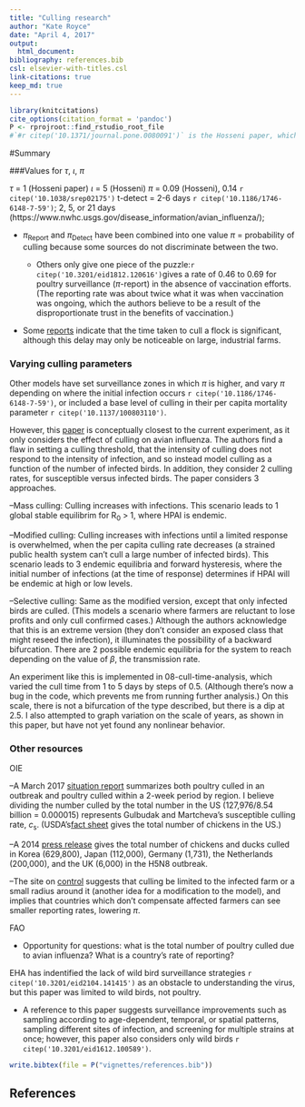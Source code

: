 ```yaml
---
title: "Culling research"
author: "Kate Royce"
date: "April 4, 2017"
output:
  html_document:
bibliography: references.bib
csl: elsevier-with-titles.csl
link-citations: true
keep_md: true
---
```


```r
library(knitcitations)
cite_options(citation_format = 'pandoc')
P <- rprojroot::find_rstudio_root_file
#`#r citep('10.1371/journal.pone.0080091')` is the Hosseni paper, which is currently giving me a server error when I try to knit it
```

#Summary

###Values for $\tau$, $\iota$, $\pi$

$\tau$ = 1 (Hosseni paper) 
$\iota$ = 5 (Hosseni)
$\pi$ = 0.09 (Hosseni), 0.14 `r citep('10.1038/srep02175')`
t-detect = 2-6 days `r citep('10.1186/1746-6148-7-59')`; 2, 5, or 21 days (https://www.nwhc.usgs.gov/disease_information/avian_influenza/);
 
- $\pi$~Report~ and $\pi$~Detect~ have been combined into one value $\pi$ = probability of culling because some sources do not discriminate between the two.

  + Others only give one piece of the puzzle:`r citep('10.3201/eid1812.120616')`gives a rate of 0.46 to 0.69 for poultry surveillance ($\pi$-report) in the absence of vaccination efforts. (The reporting rate was about twice what it was when vaccination was ongoing, which the authors believe to be a result of the disproportionate trust in the benefits of vaccination.)

- Some [reports](https://fas.org/sgp/crs/misc/R44114.pdf) indicate that the time taken to cull a flock is significant, although this delay may only be noticeable on large, industrial farms.

### Varying culling parameters

Other models have set surveillance zones in which $\pi$ is higher, and vary $\pi$ depending on where the initial infection occurs `r citep('10.1186/1746-6148-7-59')`, or included a base level of culling in their per capita mortality parameter `r citep('10.1137/100803110')`.

However, this [paper](https://arxiv.org/pdf/1309.0248.pdf) is conceptually closest to the current experiment, as it only considers the effect of culling on avian influenza. The authors find a flaw in setting a culling threshold, that the intensity of culling does not respond to the intensity of infection, and so instead model culling as a function of the number of infected birds. In addition, they consider 2 culling rates, for susceptible versus infected birds. The paper considers 3 approaches.

--Mass culling: Culling increases with infections. This scenario leads to 1 global stable equilibrim for R~0~ > 1, where HPAI is endemic.

--Modified culling: Culling increases with infections until a limited response is overwhelmed, when the per capita culling rate decreases (a strained public health system can't cull a large number of infected birds). This scenario leads to 3 endemic equilibria and forward hysteresis, where the initial number of infections (at the time of response) determines if HPAI will be endemic at high or low levels.

--Selective culling: Same as the modified version, except that only infected birds are culled. (This models a scenario where farmers are reluctant to lose profits and only cull confirmed cases.) Although the authors acknowledge that this is an extreme version (they don't consider an exposed class that might reseed the infection), it illuminates the possibility of a backward bifurcation. There are 2 possible endemic equilibria for the system to reach depending on the value of $\beta$, the transmission rate.


An experiment like this is implemented in 08-cull-time-analysis, which varied the cull time from 1 to 5 days by steps of 0.5. (Although there's now a bug in the code, which prevents me from running further analysis.) On this scale, there is not a bifurcation of the type described, but there is a dip at 2.5. I also attempted to graph variation on the scale of years, as shown in this paper, but have not yet found any nonlinear behavior.


### Other resources

OIE

--A March 2017 [situation report](http://www.oie.int/fileadmin/Home/eng/Animal_Health_in_the_World/docs/pdf/OIE_AI_situation_report/OIE_SituationReport__AI_3_28Mar2017.pdf) summarizes both poultry culled in an outbreak and poultry culled within a 2-week period by region. I believe dividing the number culled by the total number in the US (127,976/8.54 billion = 0.000015) represents Gulbudak and Martcheva's susceptible culling rate, $c$~s~. (USDA's[fact sheet](https://www.usda.gov/sites/default/files/documents/nass-poultry-stats-factsheet.pdf) gives the total number of chickens in the US.)


--A 2014 [press release](http://www.oie.int/for-the-media/press-releases/detail/article/questions-and-answers-on-high-pathogenic-h5n8-avian-influenza-strain-update-27112014/) gives the total number of chickens and ducks culled in Korea (629,800), Japan (112,000), Germany (1,731), the Netherlands (200,000), and the UK (6,000) in the H5N8 outbreak.


--The site on [control](http://www.oie.int/en/animal-health-in-the-world/web-portal-on-avian-influenza/early-detection-warning-diagnostic-confirmation/) suggests that culling be limited to the infected farm or a small radius around it (another idea for a modification to the model), and implies that countries which don't compensate affected farmers can see smaller reporting rates, lowering $\pi$.

FAO

- Opportunity for questions: what is the total number of poultry culled due to avian influenza? What is a country's rate of reporting?


EHA has indentified the lack of wild bird surveillance strategies `r citep('10.3201/eid2104.141415')` as an obstacle to understanding the virus, but this paper was limited to wild birds, not poultry.

- A reference to this paper suggests surveillance improvements such as sampling according to age-dependent, temporal, or spatial patterns, sampling different sites of infection, and screening for multiple strains at once; however, this paper also considers only wild birds `r citep('10.3201/eid1612.100589')`. 
 


```r
write.bibtex(file = P("vignettes/references.bib"))
```

## References

<div id="refs"></div>
